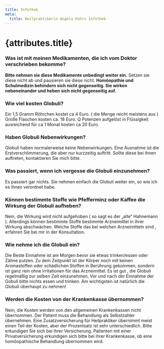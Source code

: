 ```yaml
---
title: Infothek
meta:
  title: Heilpraktikerin Angela Kohrs Infothek
---
```



<PageLayout mdx={true}>

# {attributes.title}

### Was ist mit meinen Medikamenten, die ich vom Doktor verschrieben bekomme?

**Bitte nehmen sie diese Medikamente unbedingt weiter ein.** Setzen sie diese
nicht ab und pausieren sie diese nicht. **Homöopathie und Schulmedizin behindern
sich nicht gegenseitig. Sie wirken nebeneinander und heben sich nicht
gegenseitig auf.**

### Wie viel kosten Globuli?

Ein 1,5 Gramm Röhrchen kostet ca 4 Euro. ( die Menge reicht meistens aus ) Große
Flaschen kosten ca. 18 Euro. Q Potenzen aufgelöst in Flüssigkeit ausreichend für
ca 1 Monat kosten ca 20 Euro.

### Haben Globuli Nebenwirkungen?

Globuli haben normalerweise keine Nebenwirkungen. Eine Ausnahme ist die
Erstverschlimmerung, die aber nur kurzzeitig auftritt. Sollte diese bei ihnen
auftreten, kontaktieren Sie mich bitte.

### Was passiert, wenn ich vergesse die Globuli einzunehmen?

Es passiert gar nichts. Sie nehmen einfach die Globuli weiter ein, so wie ich es
ihnen verordnet habe.

### Können bestimmte Stoffe wie Pfefferminz oder Kaffee die Wirkung der Globuli aufheben?

Nein, die Wirkung wird nicht aufgehoben ( so sagt es der „alte“ Hahnemann ).
Allerdings können bestimmte Stoffe bestimmte Arzneimittel in ihrer Wirkung
abschwächen. Welche Stoffe das bei welchen Arzneimitteln sind , erfahren Sie bei
mir in der Konsultation.

### Wie nehme ich die Globuli ein?

Die Beste Einnahme ist am Morgen bevor sie etwas trinken/essen oder Zähne
putzen. Zu dem Zeitpunkt ist der Körper noch mit keinen Aromastoffen oder
schädlichen Stoffen in Berührung gekommen, sondern ist ganz rein ohne
Irritationen für das Arzneimittel. Es ist gut , die Globuli regelmäßig zur
selben Zeit einzunehmen. Vor und nach der Einnahme der Gobuli bitte nichts essen
und trinken. Am wichtigsten ist natürlich die Globuli überhaupt zu nehmen!

### Werden die Kosten von der Krankenkasse übernommen?

Nein, die Kosten werden von den allgemeinen Krankenkassen nicht übernommen. Der
Patient muss die Behandlung als Selbstzahler übernehmen. Eine Zusatzversicherung
für Heilpraktiker übernimmt meist einen Teil der Kosten, aber der Prozentsatz
ist sehr unterschiedlich. Bitte erkundigen Sie sich bei ihrer Versicherung.
Patienten mit einer Privatversicherung erkundigen sich bitte bei ihrer
Krankenkasse, ob eine homöopathische Behandlung übernommen wird.

</PageLayout>
